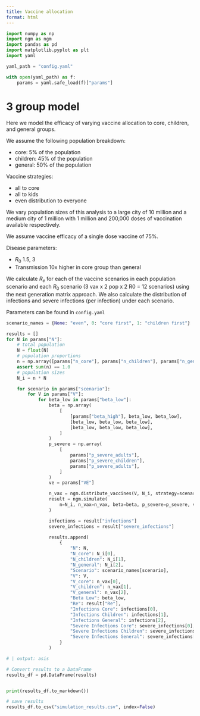 ```yaml
---
title: Vaccine allocation
format: html
---
```


```python
import numpy as np
import ngm as ngm
import pandas as pd
import matplotlib.pyplot as plt
import yaml

yaml_path = "config.yaml"

with open(yaml_path) as f:
    params = yaml.safe_load(f)["params"]
```

# 3 group model

Here we model the efficacy of varying vaccine allocation to core, children, and general groups.

We assume the following population breakdown:

* core: 5% of the population
* children: 45% of the population
* general: 50% of the population

Vaccine strategies:

* all to core
* all to kids
* even distribution to everyone

We vary population sizes of this analysis to a large city of 10 million and a medium city of 1 million with 1 million and 200,000 doses of vaccination available respectively.

We assume vaccine efficacy of a single dose vaccine of 75%.

Disease parameters:

* $R_0$ 1.5, 3
* Transmission 10x higher in core group than general

We calculate $R_e$ for each of the vaccine scenarios in each population scenario and each $R_0$ scenario (3 vax x 2 pop x 2 R0 = 12 scenarios) using the next generation matrix approach. We also calculate the distribution of infections and severe infections (per infection) under each scenario.

Parameters can be found in `config.yaml`

```python
scenario_names = {None: "even", 0: "core first", 1: "children first"}

results = []
for N in params["N"]:
    # total population
    N = float(N)
    # population proportions
    n = np.array([params["n_core"], params["n_children"], params["n_general"]])
    assert sum(n) == 1.0
    # population sizes
    N_i = n * N

    for scenario in params["scenario"]:
        for V in params["V"]:
            for beta_low in params["beta_low"]:
                beta = np.array(
                    [
                        [params["beta_high"], beta_low, beta_low],
                        [beta_low, beta_low, beta_low],
                        [beta_low, beta_low, beta_low],
                    ]
                )
                p_severe = np.array(
                    [
                        params["p_severe_adults"],
                        params["p_severe_children"],
                        params["p_severe_adults"],
                    ]
                )
                ve = params["VE"]

                n_vax = ngm.distribute_vaccines(V, N_i, strategy=scenario)
                result = ngm.simulate(
                    n=N_i, n_vax=n_vax, beta=beta, p_severe=p_severe, ve=ve
                )

                infections = result["infections"]
                severe_infections = result["severe_infections"]

                results.append(
                    {
                        "N": N,
                        "N_core": N_i[0],
                        "N_children": N_i[1],
                        "N_general": N_i[2],
                        "Scenario": scenario_names[scenario],
                        "V": V,
                        "V_core": n_vax[0],
                        "V_children": n_vax[1],
                        "V_general": n_vax[2],
                        "Beta Low": beta_low,
                        "Re": result["Re"],
                        "Infections Core": infections[0],
                        "Infections Children": infections[1],
                        "Infections General": infections[2],
                        "Severe Infections Core": severe_infections[0],
                        "Severe Infections Children": severe_infections[1],
                        "Severe Infections General": severe_infections[2],
                    }
                )

```

```python
# | output: asis

# Convert results to a DataFrame
results_df = pd.DataFrame(results)


print(results_df.to_markdown())

# save results
results_df.to_csv("simulation_results.csv", index=False)
```
